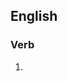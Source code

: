 ==English==

===Verb===
{{head|en|verb form}}

# {{present participle of|conceptualise|lang=en|nocat=1}}